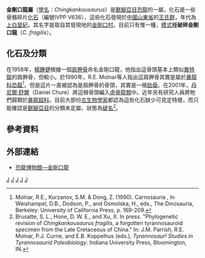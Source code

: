 {{Automatic Taxobox
| taxon = Chingkankousaurus
| status = FOSSIL
| fossil_range = [[白堊紀|白堊紀]]晚期
| image = 
| image_caption = 
| authority = [[楊鍾健|Young]], 1958
| type_species = '''破碎金剛口龍<br>''Chingkankousaurus fragilis'''''
| type_species_authority = Young, 1958 
}}

'''金剛口龍屬'''（[[學名|學名]]：''Chingkankousaurus''）是[[獸腳亞目|獸腳亞目]][[恐龍|恐龍]]的一屬，化石是一些骨骼碎片[[化石|化石]]（編號IVPP V636），這些化石發現於[[中國|中國]][[山東省|山東省]]的[[王氏群|王氏群]]，年代為[[上白堊紀|上白堊紀]]。其名字是取自其發現地的[[金剛口村|金剛口村]]。目前只有惟一種，[[模式種|模式種]]'''破碎金剛口龍'''（''C. fragilis''）。

==化石及分類==
在1958年，[[楊鍾健|楊鍾健]]根據一個[[肩胛骨|肩胛骨]]命名金剛口龍，他指出這骨頭基本上類似[[異特龍|異特龍]]的肩胛骨，但較小。於1990年，R.E. Molnar等人指出這肩胛骨其實是屬於[[暴龍科|暴龍科]][[恐龍|恐龍]]<ref name="molnar1990">Molnar, R.E., Kurzanov, S.M. & Dong, Z. (1990). Carnosauria , In Weishampel, D.B., Dodson, P., and Osmolska, H., eds., The Dinosauria, Berkeley: University of California Press, p. 169-209.</ref>。但是這片一直被認為是肩胛骨的骨頭，其實是一根[[肋骨|肋骨]]。在2001年，[[丹尼爾·舒爾|丹尼爾·舒爾]]（Daniel Chure）將這根骨頭編入[[虛骨龍類|虛骨龍類]]中。近年另有研究人員將牠們歸類於[[暴龍超科|暴龍超科]]。目前大部份[[古生物學家|古生物學家]]都認為這些化石缺少可見定特徵，而只能確認是[[獸腳亞目|獸腳亞目]]的分類未定屬，狀態為[[疑名|疑名]]<ref>Brusatte, S. L., Hone, D. W. E., and Xu, X. In press. "Phylogenetic revision of ''Chingkankousaurus fragilis'', a forgotten tyrannosauroid specimen from the Late Cretaceous of China." In: J.M. Parrish, R.E. Molnar, P.J. Currie, and E.B. Koppelhus (eds.), ''Tyrannosaur! Studies in Tyrannosaurid Paleobiology''. Indiana University Press, Bloomington, IN.</ref>。

==參考資料==
{{reflist}}

==外部連結==
*[https://web.archive.org/web/20070318000235/http://www.dinosaur.net.cn/museum/Chingkankousaurus.htm 恐龍博物館—金剛口龍]
{{獸腳亞目|C.}}
{{Taxonbar|from=Q1656664}}

[[Category:亞洲恐龍|J]]
[[Category:上白堊紀恐龍|J]]
[[Category:暴龍超科|J]]
[[Category:可疑的恐龍|J]]
[[Category:楊鍾健命名的生物分類|J]]


{{dinosaur-stub}}
